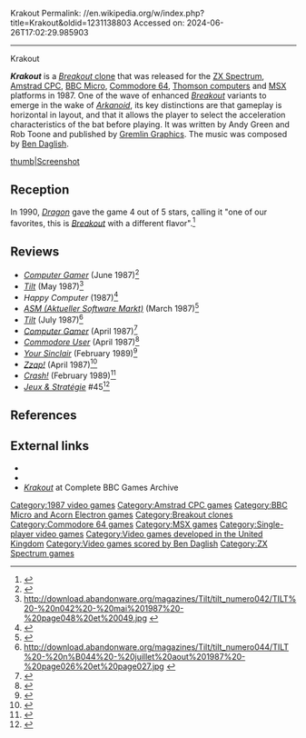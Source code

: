 Krakout
Permalink: //en.wikipedia.org/w/index.php?title=Krakout&oldid=1231138803
Accessed on: 2024-06-26T17:02:29.985903



------
Krakout
{{Short description|1987 video game}}
{{distinguish|text=[[Crackout (video game)|Crackout]] for the NES}}
{{Infobox video game
| title = Krakout
| image = Krakout cover.jpg
| image_size =
| developer = [[Gremlin Graphics]]
| publisher = [[Gremlin Graphics]]
| released = [[1987 in video gaming|February 1987]]
| modes = [[Single-player]]
| genre = [[Breakout clone|Breakout]]
| platforms = [[Amstrad CPC]], [[BBC Micro]], [[Commodore 64]], [[Commodore Plus/4]]. [[MSX]], [[Thomson computers|Thomson]], [[ZX Spectrum]]
}}

'''''Krakout''''' is a [[Breakout clone|''Breakout'' clone]] that was released for the [[ZX Spectrum]], [[Amstrad CPC]], [[BBC Micro]], [[Commodore 64]], [[Thomson computers]] and [[MSX]] platforms in 1987. One of the wave of enhanced ''[[Breakout clone|Breakout]]'' variants to emerge in the wake of ''[[Arkanoid]]'', its key distinctions are that gameplay is horizontal in layout, and that it allows the player to select the acceleration characteristics of the bat before playing. It was written by Andy Green and Rob Toone and published by [[Gremlin Graphics]]. The music was composed by [[Ben Daglish]].

[[image:Krakout-1.png|thumb|Screenshot]]

==Reception==
In 1990, ''[[Dragon (magazine)|Dragon]]'' gave the game 4 out of 5 stars, calling it "one of our favorites, this is ''[[Breakout (video game)|Breakout]]'' with a different flavor".<ref name="Dragon158">{{cite journal
|title=The Role of Computers
|last1=Lesser|last2=Lesser|last3=Lesser|first1=Hartley|first2=Patricia|first3=Kirk
|journal=Dragon
|issue=158
|date=June 1990
|pages=47–54}}</ref>

==Reviews==
* ''[[Computer Gamer]]'' (June 1987)<ref>{{cite web | url=https://archive.org/details/Computer_Gamer_Issue_27_1987-06_Argus_Press_GB/page/n23/mode/2up | title=Computer Gamer - Issue 27 (1987-06) (Argus Press) (GB) | date=June 1987}}</ref>
* ''[[Tilt (French magazine)|Tilt]]'' (May 1987)<ref>http://download.abandonware.org/magazines/Tilt/tilt_numero042/TILT%20-%20n042%20-%20mai%201987%20-%20page048%20et%20049.jpg {{Bare URL image|date=March 2022}}</ref>
* ''Happy Computer'' (1987)<ref>{{cite web | url=http://www.kultpower.de/archiv/heft_happycomputer_spielesonderheft-3_seite52 | title=Kultpower Archiv: Komplettscan Happy Computer Spielesonderheft 3 (1986)}}</ref>
* ''[[ASM (Aktueller Software Markt)]]'' (March 1987)<ref>{{cite web | url=https://archive.org/details/asm_magazine-1987-04/page/n35/mode/2up | title=Aktueller Software Markt (ASM) Magazine (April 1987) | date=April 1987}}</ref>
* ''[[Tilt (French magazine)|Tilt]]'' (July 1987)<ref>http://download.abandonware.org/magazines/Tilt/tilt_numero044/TILT%20-%20n%B044%20-%20juillet%20aout%201987%20-%20page026%20et%20page027.jpg {{Bare URL image|date=March 2022}}</ref>
* ''[[Computer Gamer]]'' (April 1987)<ref>{{Cite web|url=https://archive.org/details/Computer_Gamer_Issue_25_1987-04_Argus_Press_GB/page/n10/mode/2up|title = Computer Gamer - Issue 25 (1987-04) (Argus Press) (GB)|date = April 1987}}</ref>
* ''[[Commodore User]]'' (April 1987)<ref>{{Cite web|url=https://archive.org/details/commodore-user-magazine-43/page/n24/mode/2up|title=Commodore User Magazine Issue 43|date=April 1987}}</ref>
* ''[[Your Sinclair]]'' (February 1989)<ref>{{Cite web|url=https://archive.org/details/your-sinclair-38/page/n77/mode/2up|title = Your Sinclair Magazine Issue 38|date = February 1989}}</ref>
* ''[[Zzap!64|Zzap!]]'' (April 1987)<ref>{{Cite web|url=https://archive.org/details/zzap64-magazine-024/page/n37/mode/2up|title = ZZap!64 Magazine Issue 024|date = April 1987}}</ref>
* ''[[Crash (magazine)|Crash!]]'' (February 1989)<ref>{{Cite web|url=https://archive.org/details/Crash_No._61_1989-02_Newsfield_GB/page/n39/mode/2up|title = Crash - No. 61 (1989-02) (Newsfield) (GB)|date = February 1989}}</ref>
* ''[[:fr:Jeux et Stratégie|Jeux & Stratégie]]'' #45<ref>{{cite web | url=https://archive.org/details/jeux-et-strategie-45/page/64/mode/2up | title=Jeux & stratégie 45 | date=June 1987}}</ref>

==References==
{{reflist}}

==External links==
* {{lemon64 game|id=1462|name=Krakout}}
* {{WoS game|id=0002768|name=Krakout}}
* [http://bbcmicro.co.uk/game.php?id=620 ''Krakout''] at Complete BBC Games Archive

[[Category:1987 video games]]
[[Category:Amstrad CPC games]]
[[Category:BBC Micro and Acorn Electron games]]
[[Category:Breakout clones]]
[[Category:Commodore 64 games]]
[[Category:MSX games]]
[[Category:Single-player video games]]
[[Category:Video games developed in the United Kingdom]]
[[Category:Video games scored by Ben Daglish]]
[[Category:ZX Spectrum games]]


{{paddle-videogame-stub}}